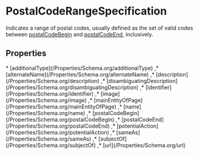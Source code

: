 # PostalCodeRangeSpecification

Indicates a range of postal codes, usually defined as the set of valid codes between <a class="localLink" href="/postalCodeBegin">postalCodeBegin</a> and <a class="localLink" href="/postalCodeEnd">postalCodeEnd</a>, inclusively.

## Properties

<Grid>
* [additionalType](/Properties/Schema.org/additionalType)
,* [alternateName](/Properties/Schema.org/alternateName)
,* [description](/Properties/Schema.org/description)
,* [disambiguatingDescription](/Properties/Schema.org/disambiguatingDescription)
,* [identifier](/Properties/Schema.org/identifier)
,* [image](/Properties/Schema.org/image)
,* [mainEntityOfPage](/Properties/Schema.org/mainEntityOfPage)
,* [name](/Properties/Schema.org/name)
,* [postalCodeBegin](/Properties/Schema.org/postalCodeBegin)
,* [postalCodeEnd](/Properties/Schema.org/postalCodeEnd)
,* [potentialAction](/Properties/Schema.org/potentialAction)
,* [sameAs](/Properties/Schema.org/sameAs)
,* [subjectOf](/Properties/Schema.org/subjectOf)
,* [url](/Properties/Schema.org/url)

</Grid>

